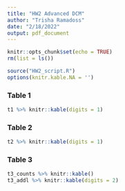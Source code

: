 ```yaml
---
title: "HW2 Advanced DCM"
author: "Trisha Ramadoss"
date: "2/18/2022"
output: pdf_document
---
```


```r
knitr::opts_chunk$set(echo = TRUE)
rm(list = ls())
```

\pagenumbering{arabic}

```r
source("HW2_script.R")
options(knitr.kable.NA = '')
```

### Table 1

```r
t1 %>% knitr::kable(digits = 1)
```

### Table 2

```r
t2 %>% knitr::kable(digits = 1)
```

### Table 3

```r
t3_counts %>% knitr::kable()
t3_addl %>% knitr::kable(digits = 2)
```